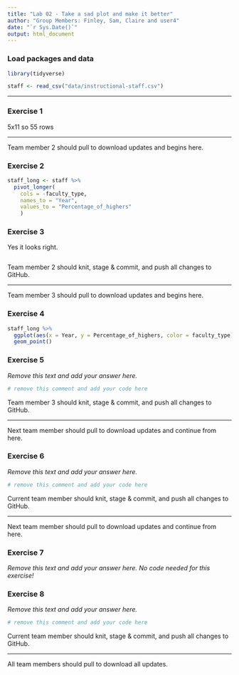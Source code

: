 ```yaml
---
title: "Lab 02 - Take a sad plot and make it better"
author: "Group Members: Finley, Sam, Claire and user4"
date: "`r Sys.Date()`"
output: html_document
---
```


### Load packages and data

```r
library(tidyverse) 
```

```r
staff <- read_csv("data/instructional-staff.csv")
```


--------

### Exercise 1

5x11 so 55 rows

--------

Team member 2 should pull to download updates and begins here.

### Exercise 2

```r

staff_long <- staff %>%
  pivot_longer(
    cols = -faculty_type,     
    names_to = "Year",
    values_to = "Percentage_of_highers"
    )
```


### Exercise 3

Yes it looks right.

```r

```


Team member 2 should knit, stage & commit, and push all changes to GitHub.

--------

Team member 3 should pull to download updates and begins here.


### Exercise 4



```r
staff_long %>%
  ggplot(aes(x = Year, y = Percentage_of_highers, color = faculty_type)) +
  geom_point()
```


### Exercise 5

*Remove this text and add your answer here.*

```r
# remove this comment and add your code here
```


Team member 3 should knit, stage & commit, and push all changes to GitHub.

--------

Next team member should pull to download updates and continue from here.


### Exercise 6

*Remove this text and add your answer here.*

```r
# remove this comment and add your code here
```


Current team member should knit, stage & commit, and push all changes to GitHub.

--------

Next team member should pull to download updates and continue from here.


### Exercise 7

*Remove this text and add your answer here. No code needed for this exercise!*


### Exercise 8

*Remove this text and add your answer here.*

```r
# remove this comment and add your code here
```


Current team member should knit, stage & commit, and push all changes to GitHub.

--------

All team members should pull to download all updates.


